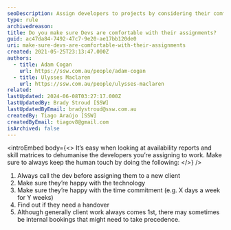 ```yaml
---
seoDescription: Assign developers to projects by considering their comfort level and availability to ensure a seamless workflow.
type: rule
archivedreason:
title: Do you make sure Devs are comfortable with their assignments?
guid: ac47da84-7492-47c7-9e20-ae17bb120de0
uri: make-sure-devs-are-comfortable-with-their-assignments
created: 2021-05-25T23:13:47.000Z
authors:
  - title: Adam Cogan
    url: https://ssw.com.au/people/adam-cogan
  - title: Ulysses Maclaren
    url: https://ssw.com.au/people/ulysses-maclaren
related:
lastUpdated: 2024-06-08T03:27:17.000Z
lastUpdatedBy: Brady Stroud [SSW]
lastUpdatedByEmail: bradystroud@ssw.com.au
createdBy: Tiago Araújo [SSW]
createdByEmail: tiagov8@gmail.com
isArchived: false
---
```


<introEmbed
  body={<>
It’s easy when looking at availability reports and skill matrices to dehumanise the developers you’re assigning to work. Make sure to always keep the human touch by doing the following:
  </>}
/>
1. Always call the dev before assigning them to a new client
2. Make sure they’re happy with the technology
3. Make sure they’re happy with the time commitment (e.g. X days a week for Y weeks)
4. Find out if they need a handover
5. Although generally client work always comes 1st, there may sometimes be internal bookings that might need to take precedence.

